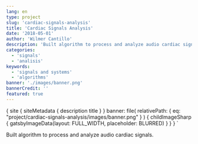 ```yaml
---
lang: en
type: project
slug: 'cardiac-signals-analysis'
title: 'Cardiac Signals Analysis'
date: '2018-05-01'
author: 'Wilmer Cantillo'
description: 'Built algorithm to process and analyze audio cardiac signals.'
categories:
  - 'signals'
  - 'analisis'
keywords:
  - 'signals and systems'
  - 'algorithms'
banner: './images/banner.png'
bannerCredit: ''
featured: true
---
```


  {
    site {
      siteMetadata {
        description
        title
      }
    }
    banner: file(
      relativePath: { eq: "project/cardiac-signals-analysis/images/banner.png" }
    ) {
      childImageSharp {
        gatsbyImageData(layout: FULL_WIDTH, placeholder: BLURRED)
      }
    }
  }
`

Built algorithm to process and analyze audio cardiac signals.

